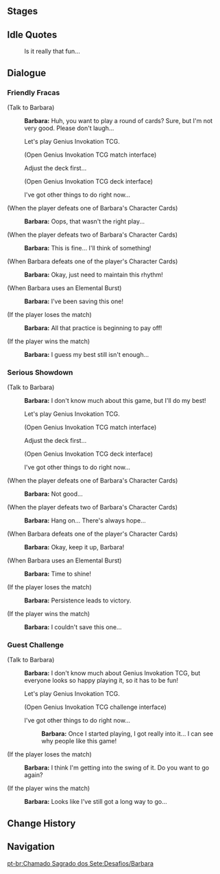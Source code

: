 {{Genius Invokation TCG Character Stages Intro}}

==Stages==
{{Genius Invokation TCG Stages/Detailed|Barbara}}

==Idle Quotes==
{{Dialogue Start}}
:{{DIcon|Idle}} Is it really that fun...
{{Dialogue End}}

==Dialogue==
===Friendly Fracas===
{{Dialogue Start}}
;(Talk to Barbara)
:{{A|vo card barbara invite easy 01.ogg}} '''Barbara:''' Huh, you want to play a round of cards? Sure, but I'm not very good. Please don't laugh...
:{{DIcon|TCG}} Let's play Genius Invokation TCG.
:;(Open Genius Invokation TCG match interface)
:{{DIcon}} Adjust the deck first...
:;(Open Genius Invokation TCG deck interface)
:{{DIcon}} I've got other things to do right now...

;(When the player defeats one of Barbara's Character Cards)
:{{A|vo card barbara ingame easy 02.ogg}} '''Barbara:''' Oops, that wasn't the right play...

;(When the player defeats two of Barbara's Character Cards)
:{{A|vo card barbara ingame easy 03.ogg}} '''Barbara:''' This is fine... I'll think of something!

;(When Barbara defeats one of the player's Character Cards)
:{{A|vo card barbara ingame easy 01.ogg}} '''Barbara:''' Okay, just need to maintain this rhythm!

;(When Barbara uses an Elemental Burst)
:{{A|vo card barbara ingame easy 04.ogg}} '''Barbara:''' I've been saving this one!

;(If the player loses the match)
:{{A|vo card barbara invite easy 02.ogg}} '''Barbara:''' All that practice is beginning to pay off!

;(If the player wins the match)
:{{A|vo card barbara invite easy 03.ogg}} '''Barbara:''' I guess my best still isn't enough...
{{Dialogue End}}

===Serious Showdown===
{{Dialogue Start}}
;(Talk to Barbara)
:{{A|vo card barbara invite hard 01.ogg}} '''Barbara:''' I don't know much about this game, but I'll do my best!
:{{DIcon|TCG}} Let's play Genius Invokation TCG.
:;(Open Genius Invokation TCG match interface)
:{{DIcon}} Adjust the deck first...
:;(Open Genius Invokation TCG deck interface)
:{{DIcon}} I've got other things to do right now...

;(When the player defeats one of Barbara's Character Cards)
:{{A|vo card barbara ingame hard 02.ogg}} '''Barbara:''' Not good...

;(When the player defeats two of Barbara's Character Cards)
:{{A|vo card barbara ingame hard 03.ogg}} '''Barbara:''' Hang on... There's always hope...

;(When Barbara defeats one of the player's Character Cards)
:{{A|vo card barbara ingame hard 01.ogg}} '''Barbara:''' Okay, keep it up, Barbara!

;(When Barbara uses an Elemental Burst)
:{{A|vo card barbara ingame hard 04.ogg}} '''Barbara:''' Time to shine!

;(If the player loses the match)
:{{A|vo card barbara invite hard 02.ogg}} '''Barbara:''' Persistence leads to victory.

;(If the player wins the match)
:{{A|vo card barbara invite hard 03.ogg}} '''Barbara:''' I couldn't save this one...
{{Dialogue End}}

===Guest Challenge===
{{Dialogue Start}}
;(Talk to Barbara)
:{{A|vo card barbara freetalk 01.ogg}} '''Barbara:''' I don't know much about Genius Invokation TCG, but everyone looks so happy playing it, so it has to be fun!
:{{DIcon|TCG}} Let's play Genius Invokation TCG.
:;(Open Genius Invokation TCG challenge interface)
:{{DIcon}} I've got other things to do right now...
::{{A|vo card barbara leave 01.ogg}} '''Barbara:''' Once I started playing, I got really into it... I can see why people like this game!

;(If the player loses the match)
:{{A|vo card barbara endofgame win 01.ogg}} '''Barbara:''' I think I'm getting into the swing of it. Do you want to go again?

;(If the player wins the match)
:{{A|vo card barbara endofgame fail 01.ogg}} '''Barbara:''' Looks like I've still got a long way to go...
{{Dialogue End}}

==Change History==
{{Change History|3.3}}

==Navigation==
{{Genius Invokation TCG Stages Navbox}}
[[pt-br:Chamado Sagrado dos Sete:Desafios/Barbara]]